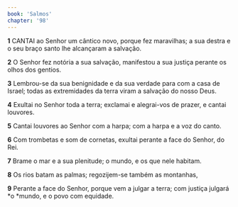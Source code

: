 ```yaml
---
book: 'Salmos'
chapter: '98'
---
```


**1** CANTAI ao Senhor um cântico novo, porque fez maravilhas; a sua destra e o seu braço santo lhe alcançaram a salvação.

**2** O Senhor fez notória a sua salvação, manifestou a sua justiça perante os olhos dos gentios.

**3** Lembrou-se da sua benignidade e da sua verdade para com a casa de Israel; todas as extremidades da terra viram a salvação do nosso Deus.

**4** Exultai no Senhor toda a terra; exclamai e alegrai-vos de prazer, e cantai louvores.

**5** Cantai louvores ao Senhor com a harpa; com a harpa e a voz do canto.

**6** Com trombetas e som de cornetas, exultai perante a face do Senhor, do Rei.

**7** Brame o mar e a sua plenitude; o mundo, e os que nele habitam.

**8** Os rios batam as palmas; regozijem-se também as montanhas,

**9** Perante a face do Senhor, porque vem a julgar a terra; com justiça julgará *o *mundo, e o povo com equidade.
